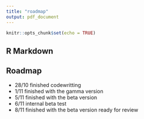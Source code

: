```yaml
---
title: "roadmap"
output: pdf_document
---
```


```r
knitr::opts_chunk$set(echo = TRUE)
```

## R Markdown

## Roadmap

- 28/10 finished codewritting
- 1/11 finished with the gamma version
- 5/11 finished with the beta version
- 6/11 internal beta test
- 8/11 finished with the beta version ready for review
